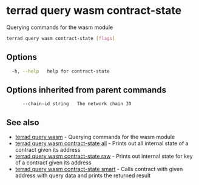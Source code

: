 # terrad query wasm contract-state

Querying commands for the wasm module

```sh Terrad
terrad query wasm contract-state [flags]
```

## Options

```sh Terrad
  -h, --help   help for contract-state
```

## Options inherited from parent commands

```
      --chain-id string   The network chain ID
```

## See also

* [terrad query wasm](terrad_query_wasm.mdx)	 - Querying commands for the wasm module
* [terrad query wasm contract-state all](terrad_query_wasm_contract-state_all.mdx)	 - Prints out all internal state of a contract given its address
* [terrad query wasm contract-state raw](terrad_query_wasm_contract-state_raw.mdx)	 - Prints out internal state for key of a contract given its address
* [terrad query wasm contract-state smart](terrad_query_wasm_contract-state_smart.mdx)	 - Calls contract with given address with query data and prints the returned result



